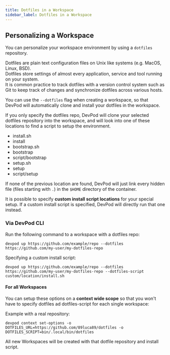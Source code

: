 ```yaml
---
title: Dotfiles in a Workspace
sidebar_label: Dotfiles in a Workspace
---
```


## Personalizing a Workspace

You can personalize your workspace environment by using a `dotfiles` repository.

Dotfiles are plain text configuration files on Unix like systems (e.g. MacOS, Linux, BSD).  
Dotfiles store settings of almost every application, service and tool running on your system.  
It is common practice to track dotfiles with a version control system such as Git
to keep track of changes and synchronize dotfiles across various hosts. 

You can use the `--dotfiles` flag when creating a workspace, so that DevPod will
automatically clone and install your dotfiles in the workspace.

If you only specify the dotfiles repo, DevPod will clone your selected dotfiles
repository into the workspace, and will look into one of these locations to find
a script to setup the environment.

- install.sh
- install
- bootstrap.sh
- bootstrap
- script/bootstrap
- setup.sh
- setup
- script/setup

If none of the previous location are found, DevPod will just link every hidden file (files starting with `.`)
in the `$HOME` directory of the container.

It is possible to specify **custom install script locations** for your special setup. 
If a custom install script is specified, DevPod will directly run that one instead.

### Via DevPod CLI

Run the following command to a workspace with a dotfiles repo:

```
devpod up https://github.com/example/repo --dotfiles https://github.com/my-user/my-dotfiles-repo
```

Specifying a custom install script:

```
devpod up https://github.com/example/repo --dotfiles https://github.com/my-user/my-dotfiles-repo --dotfiles-script custom/location/install.sh
```

#### For all Workspaces

You can setup these options on a **context wide scope** so that you won't have to specify
dotfiles ad dotfiles-script for each single workspace:

Example with a real repository:

```
devpod context set-options -o DOTFILES_URL=https://github.com/89luca89/dotfiles -o DOTFILES_SCRIPT=bin/.local/bin/dotfiles
```

All new Workspaces will be created with that dotfile repository and install script.
